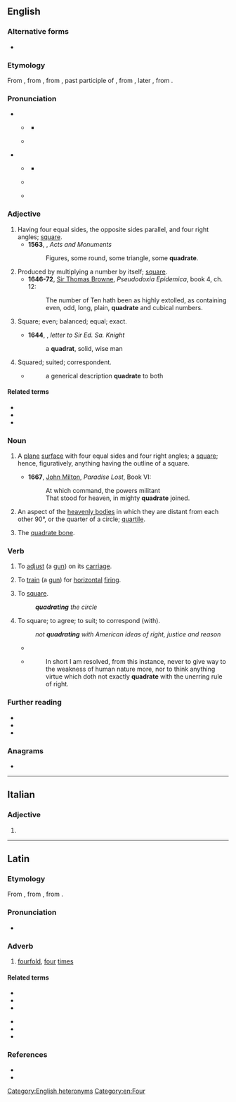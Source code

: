 {{also|Quadrate}}
==English==

===Alternative forms===
* {{alter|en|quadrat}} {{q|obsolete}}

===Etymology===
From {{inh|en|enm|quadrat}}, from {{der|en|fro|quadrat||a square}}, from {{der|en|la|quadrātus||square}}, past participle of {{m|la|quadrō||to make four-cornered, square, put in order, intransitive be square}}, from {{m|la|quadra||a square}}, later {{m|la|quadrus||square}}, from {{m|la|quattuor||four}}.

===Pronunciation===
* {{q|adjective|noun}}
** {{a|UK}} {{IPA|en|/ˈkwɒd.ɹət/|/ˈkwɒdˌɹeɪt/}}
*** {{audio|en|LL-Q1860 (eng)-Vealhurl-quadrate1.wav|Audio (UK)}}
** {{a|US}} {{IPA|en|/ˈkwɑd.ɹət/|/ˈkwɑdˌɹeɪt/}}
* {{q|verb}}
** {{a|UK}} {{IPA|en|/kwɒdˈɹeɪt/}}
*** {{audio|en|LL-Q1860 (eng)-Vealhurl-quadrate2.wav|Audio (UK)}}
** {{a|US}} {{IPA|en|/kwɑdˈɹeɪt/}}
** {{rhymes|en|eɪt}}

===Adjective===
{{en-adj}}

# Having four equal sides, the opposite sides parallel, and four right angles; [[square]].
#* '''1563''', {{w|John Foxe}}, ''Acts and Monuments''
#*: Figures, some round, some triangle, some '''quadrate'''.
# Produced by multiplying a number by itself; [[square]].
#* '''1646-72''', [[w:Sir Thomas Browne|Sir Thomas Browne]], ''Pseudodoxia Epidemica'', book 4, ch. 12:
#*: The number of Ten hath been as highly extolled, as containing even, odd, long, plain, '''quadrate''' and cubical numbers.
# {{lb|en|archaic}} Square; even; balanced; equal; exact.
#* '''1644''', {{w|James Howell}}, ''letter to Sir Ed. Sa. Knight''
#*: a '''quadrat''', solid, wise man
# {{lb|en|archaic}} Squared; suited; correspondent.
#* {{RQ:Harvey MA}}
#*: a generical description '''quadrate''' to both

====Related terms====
* {{l|en|quadratic}}
* {{l|en|quadration}}
* {{l|en|quadrature}}

===Noun===
{{en-noun}}

# {{lb|en|geometry}} A [[plane]] [[surface]] with four equal sides and four right angles; a [[square]]; hence, figuratively, anything having the outline of a square.
#* '''1667''', [[w:John Milton|John Milton]], ''Paradise Lost'', Book VI:
#*: At which command, the powers militant
#*: That stood for heaven, in mighty '''quadrate''' joined.
# {{lb|en|astrology}} An aspect of the [[heavenly body|heavenly bodies]] in which they are distant from each other 90°, or the quarter of a circle; [[quartile]].
# {{lb|en|anatomy}} The [[quadrate bone]].

===Verb===
{{en-verb}}

# {{lb|en|archaic|transitive}} To [[adjust]] (a [[gun]]) on its [[carriage]].
# {{lb|en|archaic|transitive}} To [[train]] (a [[gun]]) for [[horizontal]] [[fire|firing]].
# {{lb|en|archaic|ambitransitive}} To [[square]].
#: '''''quadrating''' the circle''
# {{lb|en|archaic|transitive}} To square; to agree; to suit; to correspond (with).
#: ''not '''quadrating''' with American ideas of right, justice and reason''
#* {{RQ:Burke Revolution in France|passage=The objections of these speculatists, if its forces do not '''quadrate''' with their theories, are as valid against such an old and beneficent government as against the most violent tyranny or the greenest usurpation.}}
#* {{RQ:Fielding Tom Jones}}
#*: In short I am resolved, from this instance, never to give way to the weakness of human nature more, nor to think anything virtue which doth not exactly '''quadrate''' with the unerring rule of right.

===Further reading===
* {{R:Webster 1913}}
* {{R:Century 1911}}
* {{R:OneLook}}

{{Webster 1913}}

===Anagrams===
* {{anagrams|en|a=aadeqrtu|arquated}}

[[Category:English heteronyms]]
[[Category:en:Four]]

----

==Italian==

===Adjective===
{{head|it|adjective form}}

# {{feminine plural of|it|quadrato}}

----

==Latin==

===Etymology===
From {{m|la|quadrō||make square}}, from {{m|la|quadrus||square, four-sided}}, from {{m|la|quattuor||four}}.

===Pronunciation===
* {{la-IPA|quadrātē}}

===Adverb===
{{la-adv|quadrātē|-}}

# [[fourfold]], [[four]] [[time]]s

====Related terms====
{{top2}}
* {{l|la|quadrātārius}}
* {{l|la|quadrātiō}}
* {{l|la|quadrātor}}
{{mid2}}
* {{l|la|quadrātus}}
* {{l|la|quadrō}}
* {{l|la|quadrus}}
{{bottom}}

===References===
* {{R:L&S}}
* {{R:Gaffiot}}